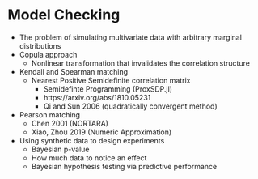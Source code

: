 # Model Checking {#ch8}

- The problem of simulating multivariate data with arbitrary marginal distributions
- Copula approach
  - Nonlinear transformation that invalidates the correlation structure
- Kendall and Spearman matching
  - Nearest Positive Semidefinite correlation matrix
    - Semidefinte Programming (ProxSDP.jl)
    - https://arxiv.org/abs/1810.05231
    - Qi and Sun 2006 (quadratically convergent method)
- Pearson matching
  - Chen 2001 (NORTARA)
  - Xiao, Zhou 2019 (Numeric Approximation)
- Using synthetic data to design experiments
  - Bayesian p-value
  - How much data to notice an effect
  - Bayesian hypothesis testing via predictive performance

